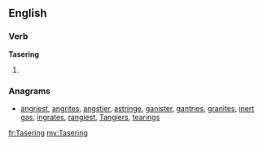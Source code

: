==English==

===Verb===
'''Tasering'''

# {{present participle of|Taser}}

===Anagrams===
* [[angriest#English|angriest]], [[angrites#English|angrites]], [[angstier#English|angstier]], [[astringe#English|astringe]], [[ganister#English|ganister]], [[gantries#English|gantries]], [[granites#English|granites]], [[inert gas#English|inert gas]], [[ingrates#English|ingrates]], [[rangiest#English|rangiest]], [[Tangiers#English|Tangiers]], [[tearings#English|tearings]]

[[fr:Tasering]]
[[my:Tasering]]